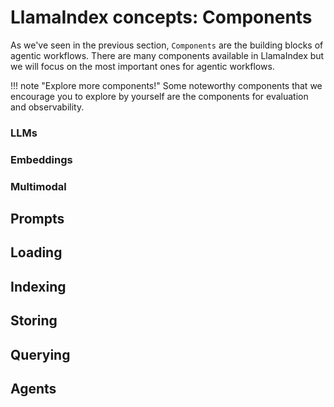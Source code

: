 # LlamaIndex concepts: Components

As we've seen in the previous section, `Components` are the building blocks of agentic workflows. There are many components available in LlamaIndex but we will focus on the most important ones for agentic workflows.

!!! note "Explore more components!"
    Some noteworthy components that we encourage you to explore by yourself are the components for evaluation and observability.

### LLMs

### Embeddings

### Multimodal

## Prompts

## Loading

## Indexing

## Storing

## Querying

## Agents
